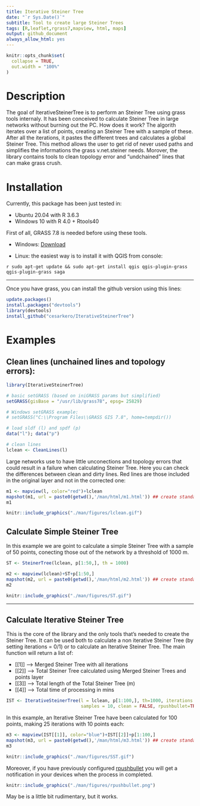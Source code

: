 ```yaml
---
title: Iterative Steiner Tree
date: "`r Sys.Date()`"
subtitle: Tool to create large Steiner Trees
tags: [R,leaflet,rgrass7,mapview, html, maps]
output: github_document
always_allow_html: yes
---
```


```r
knitr::opts_chunk$set(
  collapse = TRUE,
  out.width = "100%"
)
```

# Description

The goal of IterativeSteinerTree is to perform an Steiner Tree using grass tools internaly. It has been conceived to calculate Steiner Tree in large networks without burning out the PC. How does it work? The algorith iterates over a list of points, creating an Steiner Tree with a sample of these. After all the iterations, it pastes the different trees and calculates a global Steiner Tree. This method allows the  user to get rid of never used paths and simplifies the informations the grass v.net.steiner needs. Morover, the library contains tools to clean topology error and "undchained" lines that can make grass crush.

# Installation
Currently, this package has been just tested in:

- Ubuntu 20.04 with R 3.6.3
- Windows 10 with R 4.0 + Rtools40

First of all, GRASS 7.8 is needed before using these tools.

- Windows: [Download](https://grass.osgeo.org/grass78/binary/mswindows/native/x86_64/WinGRASS-7.8.2-1-Setup-x86_64.exe)

- Linux: the easiest way is to install it with QGIS from console:

```r sudo apt-get update && sudo apt-get install qgis qgis-plugin-grass qgis-plugin-grass saga ```

---

Once you have grass, you can install the github version using this lines:

``` r
update.packages()
install.packages("devtools")
library(devtools)
install_github("cesarkero/IterativeSteinerTree")
```

# Examples

## Clean lines (unchained lines and topology errors):

```r
library(IterativeSteinerTree)

# basic setGRASS (based on iniGRASS params but simplified)
setGRASS(gisBase = "/usr/lib/grass78", epsg= 25829)

# Windows setGRASS example: 
# setGRASS("C:\\Program Files\\GRASS GIS 7.8", home=tempdir())

# load sldf (l) and spdf (p)
data("l"); data("p")

# clean lines
lclean <- CleanLines(l)
```

Large networks use to have little unconections and topology errors that could result in a failure when calculating Steiner Tree. Here you can check the differences between clean and dirty lines. Red lines are those included in the original layer and not in the corrected one:

```r
m1 <- mapview(l, color="red")+lclean
mapshot(m1, url = paste0(getwd(),'/man/html/m1.html')) ## create standalone .html
m1
```

```r
knitr::include_graphics("./man/figures/lclean.gif")
```

## Calculate Simple Steiner Tree
In this example we are goint to calculate a simple Steiner Tree with a sample of 50 points, conecting those out of the network by a threshold of 1000 m.

```r
ST <- SteinerTree(lclean, p[1:50,], th = 1000)
```

```r
m2 <- mapview(lclean)+ST+p[1:50,]
mapshot(m2, url = paste0(getwd(),'/man/html/m2.html')) ## create standalone .html
m2
```

```r
knitr::include_graphics("./man/figures/ST.gif")
```

---
## Calculate Iterative Steiner Tree
This is the core of the library and the only tools that's needed to create the Steiner Tree. It can be used both to calculate a non iterative Steiner Tree (by setting iterations = 0/1) or to calculate an Iterative Steiner Tree. The main function will return a list of: 

* [[1]] --> Merged Steiner Tree with all iterations
* [[2]] --> Total Steiner Tree calculated using Merged Steiner Trees and points layer
* [[3]] --> Total length of the Total Steiner Tree (m)
* [[4]] --> Total time of processing in mins

```r
IST <- IterativeSteinerTree(l = lclean, p[1:100,], th=1000, iterations = 25,
                            samples = 10, clean = FALSE, rpushbullet=TRUE)
```

In this example, an Iterative Steiner Tree have been calculated for 100 points, making 25 iterations with 10 points each:
```r
m3 <- mapview(IST[[1]], color="blue")+IST[[2]]+p[1:100,]
mapshot(m3, url = paste0(getwd(),'/man/html/m3.html')) ## create standalone .html
m3
```

```r
knitr::include_graphics("./man/figures/SST.gif")
```

Moreover, if you have previously configured [rpushbullet](https://github.com/eddelbuettel/rpushbullet)
you will get a notification in your devices when the process in completed.

```r
knitr::include_graphics("./man/figures/rpushbullet.png")
```

May be is a little bit rudimentary, but it works.
